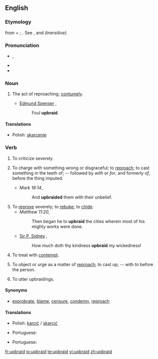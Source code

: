{{was wotd|2007|March|7}}
==English==

===Etymology===
{{etyl|ang}} {{term|upbreiden|lang=ang}} from {{term|upp||up|lang=ang}} + {{term|bregdan||to draw, twist, weave; the kindred|lang=ang}}; {{etyl|is}} {{term|bregða||to draw, brandish, braid, deviate from, change, break off, upbraid|lang=is}}. See {{term|up}}, and {{term|braid}} ''(transitive)''.

===Pronunciation===
* {{IPA|/ˌʌpˈbɹeɪd/}}, {{SAMPA|/%Vp"breId/}}
* {{audio|en-us-upbraid.ogg|Audio (US)}}
* {{rhymes|eɪd}}

===Noun===
{{en-noun|-}}

# {{obsolete}} The act of reproaching; [[contumely]].
#* [[w:Edmund Spenser|Edmund Spenser]] {{rfdate}},
#*: Foul '''upbraid'''.

====Translations====
{{trans-top|The act of reproaching}}
* Polish: [[skarcenie]] {{n}}
{{trans-mid}}
{{trans-bottom}}

===Verb===
{{en-verb}}

# To criticize severely.
# {{archaic}} To charge with something wrong or disgraceful; to [[reproach]]; to cast something in the teeth of; -- followed by ''with'' or ''for'', and formerly ''of'', before the thing imputed.
#* ''Mark 16:14'',
#*: And '''upbraided''' them with their unbelief.
# To [[reprove]] severely; to [[rebuke]]; to [[chide]].
#* ''Matthew 11:20'',
#*: Then began he to '''upbraid''' the cities wherein most of his mighty works were done.
#* [[w:Philip Sidney|Sir P. Sidney]] {{rfdate}},
#*: How much doth thy kindness '''upbraid''' my wickedness!
# {{obsolete}} To treat with [[contempt]].
# {{obsolete}} To object or urge as a matter of [[reproach]]; to cast up; -- with ''to'' before the person.
# {{archaic|intransitive}} To utter upbraidings.

====Synonyms====
* [[exprobrate]], [[blame]], [[censure]], [[condemn]], [[reproach]]

====Translations====
{{trans-top|to charge with something wrong or disgraceful}}
* Polish: [[karcić]] / [[skarcić]]
{{trans-mid}}
* Portuguese: {{t|pt|reprovar}}
{{trans-bottom}}

{{trans-top|to reprove}}
* Portuguese: {{t|pt|reprovar}}
{{trans-mid}}
{{trans-bottom}}

[[fr:upbraid]]
[[io:upbraid]]
[[te:upbraid]]
[[vi:upbraid]]
[[zh:upbraid]]